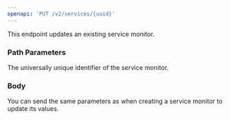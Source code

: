 ```yaml
---
openapi: 'PUT /v2/services/{uuid}'
---
```


This endpoint updates an existing service monitor.

### Path Parameters

<ParamField path="uuid" type="string" required>
  The universally unique identifier of the service monitor.
</ParamField>

### Body

You can send the same parameters as when creating a service monitor to update its values. 

